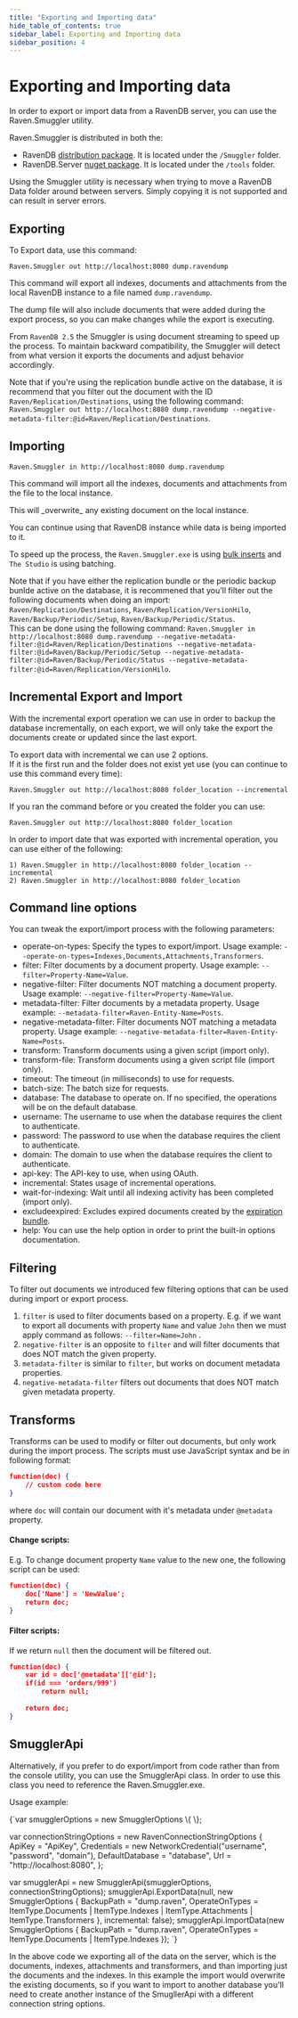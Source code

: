 ```yaml
---
title: "Exporting and Importing data"
hide_table_of_contents: true
sidebar_label: Exporting and Importing data
sidebar_position: 4
---
```



# Exporting and Importing data

In order to export or import data from a RavenDB server, you can use the Raven.Smuggler utility.

Raven.Smuggler is distributed in both the:
- RavenDB [distribution package](https://ravendb.net/download). It is located under the `/Smuggler` folder.
- RavenDB.Server [nuget package](https://www.nuget.org/packages/RavenDB.Server). It is located under the `/tools` folder.

Using the Smuggler utility is necessary when trying to move a RavenDB Data folder around between servers. Simply copying it is not supported and can result in server errors.

## Exporting

To Export data, use this command:

    Raven.Smuggler out http://localhost:8080 dump.ravendump

This command will export all indexes, documents and attachments from the local RavenDB instance to a file named `dump.ravendump`.

The dump file will also include documents that were added during the export process, so you can make changes while the export is executing.

From `RavenDB 2.5` the Smuggler is using document streaming to speed up the process. To maintain backward compatibility, the Smuggler will detect from what version it exports the documents and adjust behavior accordingly.

Note that if you're using the replication bundle active on the database, it is recommend that you filter out the document with the ID `Raven/Replication/Destinations`, using the following command: `Raven.Smuggler out http://localhost:8080 dump.ravendump --negative-metadata-filter:@id=Raven/Replication/Destinations`.

## Importing

    Raven.Smuggler in http://localhost:8080 dump.ravendump

This command will import all the indexes, documents and attachments from the file to the local instance. 

<Admonition type="note" title="">
This will _overwrite_ any existing document on the local instance.
</Admonition>

You can continue using that RavenDB instance while data is being imported to it.

To speed up the process, the `Raven.Smuggler.exe` is using [bulk inserts](../../client-api/advanced/bulk-inserts.mdx) and `The Studio` is using batching.

Note that if you have either the replication bundle or the periodic backup bunlde active on the database, it is recommened that you'll filter out the following documents when doing an import: `Raven/Replication/Destinations`, `Raven/Replication/VersionHilo`, `Raven/Backup/Periodic/Setup`, `Raven/Backup/Periodic/Status`.  
This can be done using the following command: `Raven.Smuggler in http://localhost:8080 dump.ravendump --negative-metadata-filter:@id=Raven/Replication/Destinations --negative-metadata-filter:@id=Raven/Backup/Periodic/Setup --negative-metadata-filter:@id=Raven/Backup/Periodic/Status --negative-metadata-filter:@id=Raven/Replication/VersionHilo`.

## Incremental Export and Import
With the incremental export operation we can use in order to backup the database incrementally, on each export, we will only take the export the documents create or updated
since the last export.

To export data with incremental we can use 2 options.  
If it is the first run and the folder does not exist yet use (you can continue to use this command every time):

    Raven.Smuggler out http://localhost:8080 folder_location --incremental

If you ran the command before or you created the folder you can use:

    Raven.Smuggler out http://localhost:8080 folder_location


In order to import date that was exported with incremental operation, you can use either of the following:

    1) Raven.Smuggler in http://localhost:8080 folder_location --incremental
    2) Raven.Smuggler in http://localhost:8080 folder_location

## Command line options

You can tweak the export/import process with the following parameters:

 - operate-on-types: Specify the types to export/import. Usage example: `--operate-on-types=Indexes,Documents,Attachments,Transformers`.
 - filter: Filter documents by a document property. Usage example: `--filter=Property-Name=Value`.
 - negative-filter: Filter documents NOT matching a document property. Usage example: `--negative-filter=Property-Name=Value`.   
 - metadata-filter: Filter documents by a metadata property. Usage example: `--metadata-filter=Raven-Entity-Name=Posts`.
 - negative-metadata-filter: Filter documents NOT matching a metadata property. Usage example: `--negative-metadata-filter=Raven-Entity-Name=Posts`.
 - transform: Transform documents using a given script (import only).   
 - transform-file: Transform documents using a given script file (import only).   
 - timeout: The timeout (in milliseconds) to use for requests.
 - batch-size: The batch size for requests.
 - database: The database to operate on. If no specified, the operations will be on the default database.
 - username: The username to use when the database requires the client to authenticate.
 - password: The password to use when the database requires the client to authenticate.
 - domain: The domain to use when the database requires the client to authenticate.
 - api-key: The API-key to use, when using OAuth.
 - incremental: States usage of incremental operations.
 - wait-for-indexing: Wait until all indexing activity has been completed (import only).
 - excludeexpired: Excludes expired documents created by the [expiration bundle](../extending/bundles/expiration.mdx).    
 - help: You can use the help option in order to print the built-in options documentation.

## Filtering

To filter out documents we introduced few filtering options that can be used during import or export process.

1. `filter` is used to filter documents based on a property. E.g. if we want to export all documents with property `Name` and value `John` then we must apply command as follows: `--filter=Name=John` .   
2. `negative-filter` is an opposite to `filter` and will filter documents that does NOT match the given property.  
3. `metadata-filter` is similar to `filter`, but works on document metadata properties.   
4. `negative-metadata-filter` filters out documents that does NOT match given metadata property.   

## Transforms

Transforms can be used to modify or filter out documents, but only work during the import process. The scripts must use JavaScript syntax and be in following format:   

```json 
function(doc) {
	// custom code here
}
```

where `doc` will contain our document with it's metadata under `@metadata` property.

#### Change scripts:   

E.g. To change document property `Name` value to the new one, the following script can be used:   

```json 
function(doc) {
	doc['Name'] = 'NewValue';
	return doc;
}
```

#### Filter scripts:    

If we return `null` then the document will be filtered out.   

```json 
function(doc) {
	var id = doc['@metadata']['@id'];
	if(id === 'orders/999')
		return null;
	 
	return doc;
}
```

## SmugglerApi

Alternatively, if you prefer to do export/import from code rather than from the console utility, you can use the SmugglerApi class. In order to use this class you need to reference the Raven.Smuggler.exe.

Usage example:

<TabItem value="smuggler-api" label="smuggler-api">
<CodeBlock language="csharp">
{`var smugglerOptions = new SmugglerOptions \{ \};

var connectionStringOptions = new RavenConnectionStringOptions
\{
	ApiKey = "ApiKey",
	Credentials = new NetworkCredential("username", "password", "domain"),
	DefaultDatabase = "database",
	Url = "http://localhost:8080",
\};

var smugglerApi = new SmugglerApi(smugglerOptions, connectionStringOptions);
smugglerApi.ExportData(null, new SmugglerOptions \{ BackupPath = "dump.raven", OperateOnTypes = ItemType.Documents | ItemType.Indexes | ItemType.Attachments | ItemType.Transformers \}, incremental: false);
smugglerApi.ImportData(new SmugglerOptions \{ BackupPath = "dump.raven", OperateOnTypes = ItemType.Documents | ItemType.Indexes \});
`}
</CodeBlock>
</TabItem>

In the above code we exporting all of the data on the server, which is the documents, indexes, attachments and transformers, and than importing just the documents and the indexes. In this example the import would overwrite the existing documents, so if you want to import to another database you'll need to create another instance of the SmugllerApi with a different connection string options.